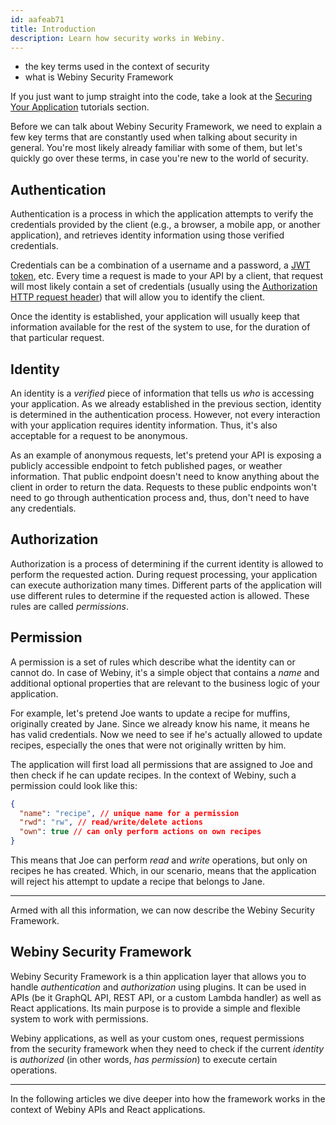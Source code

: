 ```yaml
---
id: aafeab71
title: Introduction
description: Learn how security works in Webiny.
---
```



<Alert type="success" title="What you'll learn">

- the key terms used in the context of security
- what is Webiny Security Framework

</Alert>

<Alert type="info">

If you just want to jump straight into the code, take a look at the [Securing Your Application](/docs/{version}/admin-area/new-app-tutorial/security) tutorials section.

</Alert>

Before we can talk about Webiny Security Framework, we need to explain a few key terms that are constantly used when talking about security in general. You're most likely already familiar with some of them, but let's quickly go over these terms, in case you're new to the world of security.

## Authentication

Authentication is a process in which the application attempts to verify the credentials provided by the client (e.g., a browser, a mobile app, or another application), and retrieves identity information using those verified credentials.

Credentials can be a combination of a username and a password, a [JWT token](https://en.wikipedia.org/wiki/JSON_Web_Token), etc. Every time a request is made to your API by a client, that request will most likely contain a set of credentials (usually using the [Authorization HTTP request header](https://developer.mozilla.org/en-US/docs/Web/HTTP/Headers/Authorization)) that will allow you to identify the client.

Once the identity is established, your application will usually keep that information available for the rest of the system to use, for the duration of that particular request.

## Identity

An identity is a _verified_ piece of information that tells us _who_ is accessing your application. As we already established in the previous section, identity is determined in the authentication process. However, not every interaction with your application requires identity information. Thus, it's also acceptable for a request to be anonymous.

As an example of anonymous requests, let's pretend your API is exposing a publicly accessible endpoint to fetch published pages, or weather information. That public endpoint doesn't need to know anything about the client in order to return the data. Requests to these public endpoints won't need to go through authentication process and, thus, don't need to have any credentials.

## Authorization

Authorization is a process of determining if the current identity is allowed to perform the requested action. During request processing, your application can execute authorization many times. Different parts of the application will use different rules to determine if the requested action is allowed. These rules are called _permissions_.

## Permission

A permission is a set of rules which describe what the identity can or cannot do. In case of Webiny, it's a simple object that contains a _name_ and additional optional properties that are relevant to the business logic of your application.

For example, let's pretend Joe wants to update a recipe for muffins, originally created by Jane. Since we already know his name, it means he has valid credentials. Now we need to see if he's actually allowed to update recipes, especially the ones that were not originally written by him.

The application will first load all permissions that are assigned to Joe and then check if he can update recipes. In the context of Webiny, such a permission could look like this:

```json Recipe permission
{
  "name": "recipe", // unique name for a permission
  "rwd": "rw", // read/write/delete actions
  "own": true // can only perform actions on own recipes
}
```

This means that Joe can perform _read_ and _write_ operations, but only on recipes he has created. Which, in our scenario, means that the application will reject his attempt to update a recipe that belongs to Jane.

---

Armed with all this information, we can now describe the Webiny Security Framework.

## Webiny Security Framework

Webiny Security Framework is a thin application layer that allows you to handle _authentication_ and _authorization_ using plugins. It can be used in APIs (be it GraphQL API, REST API, or a custom Lambda handler) as well as React applications. Its main purpose is to provide a simple and flexible system to work with permissions.

Webiny applications, as well as your custom ones, request permissions from the security framework when they need to check if the current _identity_ is _authorized_ (in other words, _has permission_) to execute certain operations.

---

In the following articles we dive deeper into how the framework works in the context of Webiny APIs and React applications.
